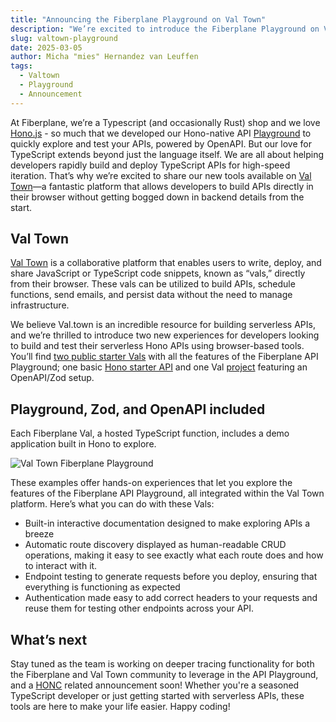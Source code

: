 ```yaml
---
title: "Announcing the Fiberplane Playground on Val Town"
description: "We’re excited to introduce the Fiberplane Playground on Val Town. Build and test your APIs in the browser."
slug: valtown-playground
date: 2025-03-05
author: Micha "mies" Hernandez van Leuffen
tags:
  - Valtown
  - Playground
  - Announcement
---
```



At Fiberplane, we’re a Typescript (and occasionally Rust) shop and we love [Hono.js](https://hono.dev/) -
so much that we developed our Hono-native API [Playground](https://fiberplane.com/blog/hono-native-playground/) to quickly
explore and test your APIs, powered by OpenAPI. But our love for TypeScript extends beyond just the language itself.
We are all about helping developers rapidly build and deploy TypeScript APIs for high-speed iteration.
That’s why we’re excited to share our new tools available on [Val Town](https://val.town)—a fantastic platform that
allows developers to build APIs directly in their browser without getting bogged down in backend
details from the start.

<YouTube
  title="Fiberplane Hono.js API Playground inside of Val Town"
  videoId="4XzeaQTKxAk"
/>

## Val Town
[Val Town](https://val.town) is a collaborative platform that enables users to write, deploy, and share
JavaScript or TypeScript code snippets, known as “vals,” directly from their browser.
These vals can be utilized to build APIs, schedule functions, send emails, and persist
data without the need to manage infrastructure.

We believe Val.town is an incredible resource for building serverless APIs,
and we’re thrilled to introduce two new experiences for developers looking to build
and test their serverless Hono APIs using browser-based tools. You’ll find [two public starter
Vals](https://www.val.town/u/fiberplane) with all the features of the Fiberplane API Playground; one basic
[Hono starter API](https://www.val.town/v/fiberplane/fiberplaneHonoStarter) and
one Val [project](https://www.val.town/x/fiberplane/fiberplaneHonoZodStarter) featuring an OpenAPI/Zod setup.

## Playground, Zod, and OpenAPI included
Each Fiberplane Val, a hosted TypeScript function, includes a demo application built in Hono to explore.

![Val Town Fiberplane Playground](@/assets/blog/2025-03-05-valplayground-min.png)

These examples offer hands-on experiences that let you explore the features of the Fiberplane API Playground,
all integrated within the Val Town platform. Here’s what you can do with these Vals:
* Built-in interactive documentation designed to make exploring APIs a breeze
* Automatic route discovery displayed as human-readable CRUD operations, making it easy to see exactly what each route does and how to interact with it.
* Endpoint testing to generate requests before you deploy, ensuring that everything is functioning as expected
* Authentication made easy to add correct headers to your requests and reuse them for testing other endpoints across your API.

## What’s next
Stay tuned as the team is working on deeper tracing functionality for both the Fiberplane and Val Town
community to leverage in the API Playground, and a [HONC](https://honc.dev) related announcement soon!
Whether you're a seasoned TypeScript developer or just getting started with serverless APIs,
these tools are here to make your life easier.
Happy coding!
